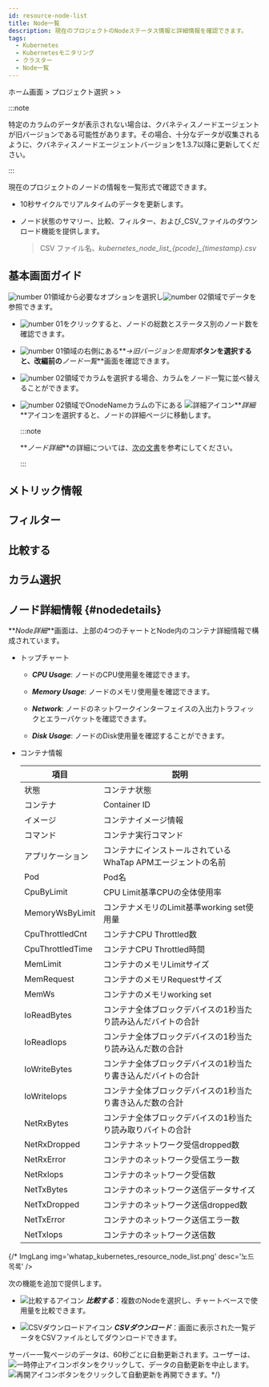 ```yaml
---
id: resource-node-list
title: Node一覧
description: 現在のプロジェクトのNodeステータス情報と詳細情報を確認できます。
tags:
  - Kubernetes
  - Kubernetesモニタリング
  - クラスター
  - Node一覧
---
```


ホーム画面 > プロジェクト選択 > <Cmdname sid="cluster" className="uitext" /> > <Cmdname sid="node_list" className="uitext" />

:::note

特定のカラムのデータが表示されない場合は、クバネティスノードエージェントが旧バージョンである可能性があります。その場合、十分なデータが収集されるように、クバネティスノードエージェントバージョンを1.3.7以降に更新してください。 

:::

現在のプロジェクトのノードの情報を一覧形式で確認できます。

- 10秒サイクルでリアルタイムのデータを更新します。

- ノード状態のサマリー、比較、フィルター、および_CSV_ファイルのダウンロード機能を提供します。
  > CSV ファイル名、_kubernetes_node_list\_\{pcode\}\_\{timestamp\}.csv_

## 基本画面ガイド

<ImgLang img='k8s-resource-node-list-m.png' desc='ノードリスト基本画面' />

![number 01](/img/number-01.png)領域から必要なオプションを選択し![number 02](/img/number-02.png)領域でデータを参照できます。 

- ![number 01](/img/number-01.png)をクリックすると、ノードの総数とステータス別のノード数を確認できます。

- ![number 01](/img/number-01.png)領域の右側にある**_→旧バージョンを閲覧_**ボタンを選択すると、改編前の**_ノード一覧_**画面を確認できます。

- ![number 02](/img/number-02.png)領域でカラムを選択する場合、カラムをノード一覧に並べ替えることができます。 

- ![number 02](/img/number-02.png)領域でOnodeNameカラムの下にある ![詳細アイコン](/img/ic-pageview.svg)**_詳細_**アイコンを選択すると、ノードの詳細ページに移動します。 

  :::note 

  **_ノード詳細_**の詳細については、[次の文書](#nodedetails)を参考にしてください。

  :::

## メトリック情報


<K8slistmetric />

## フィルター


<K8slistfilter />

## 比較する


<K8slistcompare />

## カラム選択


<K8slistcl />

## ノード詳細情報 {#nodedetails}

**_Node詳細_**画面は、上部の4つのチャートとNode内のコンテナ詳細情報で構成されています。

<ImgLang img='k8s-resource-node-detail.png' desc='Node詳細画面' />

- トップチャート

  - **_CPU Usage_**: ノードのCPU使用量を確認できます。

  - **_Memory Usage_**: ノードのメモリ使用量を確認できます。

  - **_Network_**: ノードのネットワークインターフェイスの入出力トラフィックとエラーパケットを確認できます。

  - **_Disk Usage_**: ノードのDisk使用量を確認することができます。 

- コンテナ情報

  | 項目                | 説明                                                |
  | ----------------- | ------------------------------------------------- |
  | 状態                | コンテナ状態                                            |
  | コンテナ              | Container ID                                      |
  | イメージ              | コンテナイメージ情報                                        |
  | コマンド              | コンテナ実行コマンド                                        |
  | アプリケーション          | コンテナにインストールされているWhaTap APMエージェントの名前               |
  | Pod               | Pod名                                              |
  | CpuByLimit        | CPU Limit基準CPUの全体使用率                              |
  | MemoryWsByLimit   | コンテナメモリのLimit基準working set使用量                     |
  | CpuThrottledCnt   | コンテナCPU Throttled数                                |
  | CpuThrottledTime  | コンテナCPU Throttled時間                               |
  | MemLimit          | コンテナのメモリLimitサイズ                                  |
  | MemRequest        | コンテナのメモリRequestサイズ                                |
  | MemWs             | コンテナのメモリworking set                               |
  | IoReadBytes       | コンテナ全体ブロックデバイスの1秒当たり読み込んだバイトの合計                   |
  | IoReadIops        | コンテナ全体ブロックデバイスの1秒当たり読み込んだ数の合計                     |
  | IoWriteBytes      | コンテナ全体ブロックデバイスの1秒当たり書き込んだバイトの合計                   |
  | IoWriteIops       | コンテナ全体ブロックデバイスの1秒当たり書き込んだ数の合計                     |
  | NetRxBytes        | コンテナ全体ブロックデバイスの1秒当たり読み取りバイトの合計                    |
  | NetRxDropped      | コンテナネットワーク受信dropped数                              |
  | NetRxError        | コンテナのネットワーク受信エラー数                                 |
  | NetRxIops         | コンテナのネットワーク受信数                                    |
  | NetTxBytes        | コンテナのネットワーク送信データサイズ                               |
  | NetTxDropped      | コンテナのネットワーク送信dropped数                             |
  | NetTxError        | コンテナのネットワーク送信エラー数                                 |
  | NetTxIops         | コンテナのネットワーク送信数                                    |

{/* ImgLang img='whatap_kubernetes_resource_node_list.png' desc='노드 목록' />

次の機能を追加で提供します。

- ![比較するアイコン](/img/ico-compare.svg) **_比較する_**：複数のNodeを選択し、チャートベースで使用量を比較できます。

- ![CSVダウンロードアイコン](/img/ico-csv.svg) **_CSVダウンロード_**：画面に表示された一覧データをCSVファイルとしてダウンロードできます。

サーバー一覧ページのデータは、60秒ごとに自動更新されます。ユーザーは、![一時停止アイコン](/img/ico-pause.svg)ボタンをクリックして、データの自動更新を中止します。![再開アイコン](/img/ico-play-time.svg)ボタンをクリックして自動更新を再開できます。*/}

